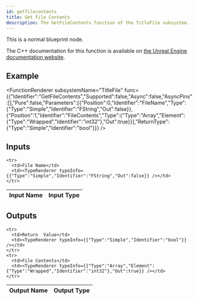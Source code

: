```yaml
---
id: getfilecontents
title: Get File Contents
description: The GetFileContents function of the TitleFile subsystem.
---
```



This is a normal blueprint node.

The C++ documentation for this function is available on [the Unreal Engine documentation website](https://dev.epicgames.com/documentation/en-us/unreal-engine/API/Plugins/OnlineSubsystem/Interfaces/IOnlineTitleFile/).

## Example

<FunctionRenderer subsystemName="TitleFile" func={{"Identifier":"GetFileContents","Supported":false,"Async":false,"AsyncPins":[],"Pure":false,"Parameters":[{"Position":0,"Identifier":"FileName","Type":{"Type":"Simple","Identifier":"FString","Out":false}},{"Position":1,"Identifier":"FileContents","Type":{"Type":"Array","Element":{"Type":"Wrapped","Identifier":"int32"},"Out":true}}],"ReturnType":{"Type":"Simple","Identifier":"bool"}}} />

## Inputs


<table>
  <thead>
    <tr>
      <th>Input Name</th>
      <th>Input Type</th>
    </tr>
  </thead>
  <tbody>
    
    <tr>
      <td>File Name</td>
      <td><TypeRenderer typeInfo={{"Type":"Simple","Identifier":"FString","Out":false}} /></td>
    </tr>
  </tbody>
</table>


## Outputs


<table>
  <thead>
    <tr>
      <th>Output Name</th>
      <th>Output Type</th>
    </tr>
  </thead>
  <tbody>
    
    <tr>
      <td>Return  Value</td>
      <td><TypeRenderer typeInfo={{"Type":"Simple","Identifier":"bool"}} /></td>
    </tr>
    <tr>
      <td>File Contents</td>
      <td><TypeRenderer typeInfo={{"Type":"Array","Element":{"Type":"Wrapped","Identifier":"int32"},"Out":true}} /></td>
    </tr>
  </tbody>
</table>


